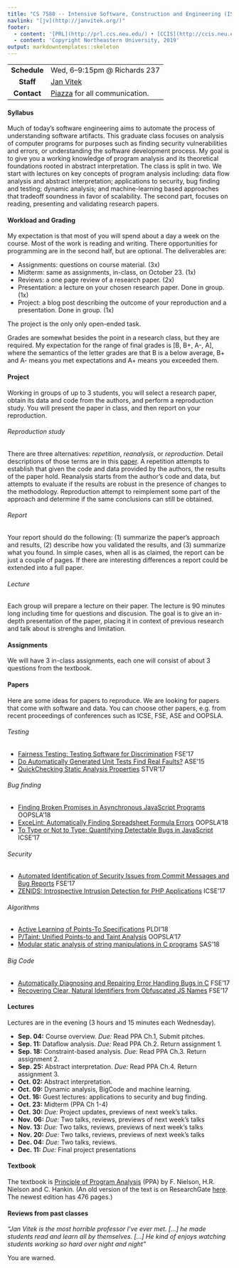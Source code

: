 ```yaml
---
title: "CS 7580 -- Intensive Software, Construction and Engineering (ISCE)"
navlink: "[jv](http://janvitek.org/)"
footer:
  - content: '[PRL](http://prl.ccs.neu.edu/) • [CCIS](http://ccis.neu.edu/)<br/>'
  - content: 'Copyright Northeastern University, 2019'
output: markdowntemplates::skeleton
---
```


 --------------   --------------------------------------
  **Schedule**    Wed, 6--9:15pm @ Richards 237
     **Staff**    [Jan Vitek](http://janvitek.org) 
   **Contact**    [Piazza](https://piazza.com/class/jxj2gpglhna5ob) for all communication.
   ------------   --------------------------------------

#### Syllabus

Much of today's software engineering aims to automate the process of understanding software artifacts. 
This graduate class focuses on analysis of computer programs for purposes such as finding 
security vulnerabilities and errors, or understanding the software development process.
My goal is to give you a working knowledge of program analysis and its theoretical foundations rooted 
in abstract interpretation.
The class is split in two. We start with lectures on key concepts of program analysis 
including: data flow analysis and abstract interpretation; applications to security, bug finding and testing; 
dynamic analysis; and machine-learning based approaches that tradeoff soundness in favor of scalability.
The second part, focuses on reading, presenting and validating research papers. 

#### Workload and Grading

My expectation is that most of you will spend about a day a week on the course. 
Most of the work is reading and writing. 
There opportunities for programming are in the second half, but are optional. 
The deliverables are:

 * Assignments: questions on  course material. (3x)
 * Midterm: same as assignments, in-class, on October 23.  (1x)
 * Reviews: a one page review of a research paper. (2x)
 * Presentation: a lecture on your chosen research paper. Done in group. (1x)
 * Project: a blog post describing the outcome of your reproduction and a presentation. Done in group. (1x)

The project is the only only open-ended task. 

Grades are somewhat besides the point in a research class, but they are required.
My expectation for the range of final grades is [B, B+, A-, A], where the semantics 
of the letter grades are that B is a below average, B+ and A- means you met expectations and A+ means you exceeded them.

#### Project

Working in groups of up to 3 students, you will select a research paper, obtain its data and code from the authors, and perform a reproduction study.
You will present the paper in class, and then report on your reproduction.

###### Reproduction study

There are three alternatives:  _repetition_, _reanalysis_, or _reproduction_.  Detail descriptions of those terms are in this [paper](https://arxiv.org/abs/1901.10220). 
A repetition attempts to establish that given the code and data provided by the authors, the results of the paper hold. 
Reanalysis starts from the author's code and data, but attempts to evaluate if the results are robust in the presence of changes to the methodology.  Reproduction attempt to reimplement some part of the approach and determine if the same conclusions can still be obtained.  

###### Report

Your report should do the following: (1) summarize the paper's approach and results, (2) describe how you validated the results, and (3) summarize what you found. In simple cases, when all is as claimed, the report can be  just a couple of pages. If there are interesting differences a  report could be extended into a full paper.

###### Lecture

Each group will prepare a lecture on their paper. The lecture is 90 minutes long including time for questions and discusion. The goal is to give an in-depth presentation of the paper, placing it in context of previous research and talk about is strenghs and limitation.

#### Assignments

We will have 3 in-class assignments, each one will consist of about 3 questions from  the textbook.

 
#### Papers

Here are some ideas for papers to reproduce.
We are looking for papers that come with software and data. 
You can choose other papers, e.g. from recent proceedings of conferences such as ICSE, FSE, ASE and OOPSLA.

###### Testing

 * [Fairness Testing: Testing Software for Discrimination](https://dl.acm.org/citation.cfm?id=3106277) FSE'17
 * [Do Automatically Generated Unit Tests Find Real Faults?](https://dl.acm.org/citation.cfm?id=2916135.2916250) ASE'15
 * [QuickChecking Static Analysis Properties](https://doi.org/10.1002/stvr.1640) STVR'17 

###### Bug finding

 * [Finding Broken Promises in Asynchronous JavaScript Programs](https://doi.org/10.1145/3276532) OOPSLA'18 
 * [ExceLint: Automatically Finding Spreadsheet Formula Errors](https://doi.org/10.1145/3276518) OOPSLA'18
 * [To Type or Not to Type: Quantifying Detectable Bugs in JavaScript](https://dl.acm.org/citation.cfm?id=3097459) ICSE'17 

###### Security 

 * [Automated Identification of Security Issues from Commit Messages and Bug Reports](https://dl.acm.org/citation.cfm?id=3117771) FSE'17 
 * [ZENIDS: Introspective Intrusion Detection for PHP Applications](https://dl.acm.org/citation.cfm?id=3097397) ICSE'17

###### Algorithms  

 * [Active Learning of Points-To Specifications](http://doi.org/10.1145/3192366.3192383)  PLDI'18
 * [P/Taint: Unified Points-to and Taint Analysis](https://doi.org/10.1145/3133926) OOPSLA'17
 * [Modular static analysis of string manipulations in C programs](https://hal.sorbonne-universite.fr/hal-01884772/document) SAS'18

###### Big Code

 * [Automatically Diagnosing and Repairing Error Handling Bugs in C](https://dl.acm.org/citation.cfm?id=3106300) FSE'17
 * [Recovering Clear, Natural Identifiers from Obfuscated JS Names](https://dl.acm.org/citation.cfm?id=3106289) FSE'17  

#### Lectures

Lectures are in the evening (3 hours and 15 minutes each Wednesday).

 + **Sep. 04:** Course overview.  _Due:_ Read PPA Ch.1, Submit pitches.
 + **Sep. 11:** Dataflow analysis. _Due:_  Read PPA Ch.2. Return assignment 1.
 + **Sep. 18:** Constraint-based analysis. _Due:_ Read PPA Ch.3. Return assignment 2.
 + **Sep. 25:** Abstract interpretation. _Due:_ Read PPA Ch.4. Return assignment 3.
 + **Oct. 02:** Abstract interpretation.
 + **Oct. 09:** Dynamic analysis, BigCode and machine learning.
 + **Oct. 16:** Guest lectures: applications to security and bug finding.
 + **Oct. 23:** Midterm (PPA Ch 1-4)
 + **Oct. 30:** _Due:_ Project updates, previews of next week's talks.
 + **Nov. 06:** _Due:_ Two talks, reviews, previews of next week's talks
 + **Nov. 13:** _Due:_ Two talks, reviews, previews of next week's talks
 + **Nov. 20:** _Due:_ Two talks, reviews, previews of next week's talks
 + **Dec. 04:** _Due:_ Two talks, reviews.
 + **Dec. 11:** _Due:_ Final project presentations

#### Textbook

The textbook is [Principle of Program Analysis](https://www.amazon.com/Principles-Program-Analysis-Flemming-Nielson-dp-3642084745/dp/3642084745/ref=mt_paperback?_encoding=UTF8&me=&qid=) (PPA) by F. Nielson, H.R. Nielson and C. Hankin.  (An old version of the text is on ResearchGate [here](https://www.researchgate.net/publication/265352570_Principles_of_Program_Analysis). The newest edition has 476 pages.)


####  Reviews from past classes

_"Jan Vitek is the most horrible professor I've ever met. [...] he made students read and learn all by themselves. [...] He kind of enjoys watching students working so hard  over night and night"_

You are warned.
